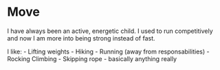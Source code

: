 # Move {#move}

 I have always been an active, energetic child. I used to run competitively and now I am more into being strong instead of fast. 
 
 
I like:
- Lifting weights
- Hiking
- Running (away from responsabilities)
- Rocking Climbing
- Skipping rope 
- basically anything really


